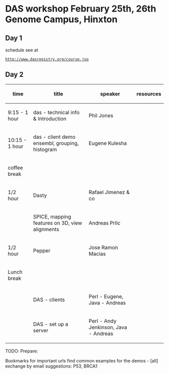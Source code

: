 =DAS workshop February 25th, 26th Genome Campus, Hinxton=

==Day 1==
schedule see at
 [http://www.dasregistry.org/course.jsp http://www.dasregistry.org/course.jsp]

==Day 2==


{| class="wikitable"
|-
! time
! title
! speaker
! resources
|-
| 9:15 - 1 hour
| das - technical info & Introduction 
| Phil Jones 
|  
|-
| 10:15 - 1 hour
| das - client demo ensembl, grouping, histogram
| Eugene Kulesha
|
|-
| coffee break
| 
| 
|-
| 1/2 hour
| Dasty
| Rafael Jimenez & co
|
|-
| 
| SPICE, mapping features on 3D, view alignments
| Andreas Prlic
|
|-
| 1/2 hour
| Pepper
| Jose Ramon Macias
|
|-
| Lunch break
|
|
| 
|-
| 
| DAS - clients  
| Perl - Eugene, Java - Andreas
|
|-
| 
| DAS - set up a server
| Perl - Andy Jenkinson, Java - Andreas
|}


	
TODO: Prepare:

Bookmarks for important urls
find common examples for the demos - [all] exchange by email
suggestions: P53, BRCA1